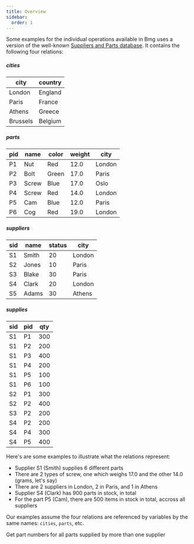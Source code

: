 ```yaml
---
title: Overview
sidebar:
  order: 1
---
```


Some examples for the individual operations available in Bmg uses a version of the well-known [Suppliers and Parts database](https://en.wikipedia.org/wiki/Suppliers_and_Parts_database). It contains the following four relations:

##### cities
| city     | country |
|----------|---------|
| London   | England |
| Paris    | France  |
| Athens   | Greece  |
| Brussels | Belgium |

##### parts
| pid | name  | color | weight | city   |
|-----|-------|-------|--------|--------|
| P1  | Nut   | Red   | 12.0   | London |
| P2  | Bolt  | Green | 17.0   | Paris  |
| P3  | Screw | Blue  | 17.0   | Oslo   |
| P4  | Screw | Red   | 14.0   | London |
| P5  | Cam   | Blue  | 12.0   | Paris  |
| P6  | Cog   | Red   | 19.0   | London |

##### suppliers
| sid | name  | status | city   |
|-----|-------|--------|--------|
| S1  | Smith | 20     | London |
| S2  | Jones | 10     | Paris  |
| S3  | Blake | 30     | Paris  |
| S4  | Clark | 20     | London |
| S5  | Adams | 30     | Athens |

##### supplies
| sid | pid | qty |
|-----|-----|-----|
| S1  | P1  | 300 |
| S1  | P2  | 200 |
| S1  | P3  | 400 |
| S1  | P4  | 200 |
| S1  | P5  | 100 |
| S1  | P6  | 100 |
| S2  | P1  | 300 |
| S2  | P2  | 400 |
| S3  | P2  | 200 |
| S4  | P2  | 200 |
| S4  | P4  | 300 |
| S4  | P5  | 400 |

Here's are some examples to illustrate what the relations represent:

* Supplier S1 (Smith) supplies 6 different parts
* There are 2 types of screw, one which weighs 17.0 and the other 14.0 (grams, let's say)
* There are 2 suppliers in London, 2 in Paris, and 1 in Athens
* Supplier S4 (Clark) has 900 parts in stock, in total
* For the part P5 (Cam), there are 500 items in stock in total, accross all suppliers

Our examples assume the four relations are referenced by variables by the same names: `cities`, `parts`, etc.


Get part numbers for all parts supplied by more than one supplier
